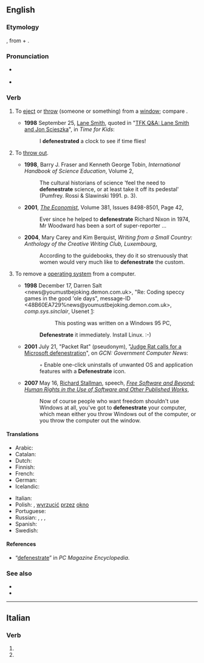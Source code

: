 ==English==
{{was wotd|2006|February|28}}

===Etymology===
{{back-form|defenestration|nodot=3|lang=en}}, from {{etyl|la|en}} {{m|la|de-||out}} + {{m|la|fenestra||window}}.

===Pronunciation===
* {{a|UK}} {{IPA|/dɪˈfɛnɪstɹeɪt/|lang=en}}
* {{a|US}} {{IPA|/dəˈfɛnɪstɹeɪt/|lang=en}}

===Verb===
{{en-verb|defenestrat}}

# {{lb|en|transitive}} To [[eject]] or [[throw]] (someone or something) from a [[window]]; compare {{m|en|transfenestrate}}.
#* '''1998''' September 25, [[w:Lane Smith (illustrator)|Lane Smith]], quoted in "[http://www.timeforkids.com/TFK/teachers/wr/article/0,27972,88538,00.html TFK Q&A: Lane Smith and Jon Scieszka]", in ''Time for Kids'':
#*: I '''defenestrated''' a clock to see if time flies!
# {{lb|en|transitive}} To [[throw out]].
#* '''1998''', Barry J. Fraser and Kenneth George Tobin, ''International Handbook of Science Education'', Volume 2,
#*: The cultural historians of science 'feel the need to '''defenestrate''' science, or at least take it off its pedestal' (Pumfrey. Rossi & Slawinski 1991. p. 3).
#* '''2001''', ''[[w:The Economist|The Economist]]'', Volume 381, Issues 8498-8501, Page 42,
#*: Ever since he helped to '''defenestrate''' Richard Nixon in 1974, Mr Woodward has been a sort of super-reporter ...
#* '''2004''', Mary Carey and Kim Berquist, ''Writing from a Small Country: Anthology of the Creative Writing Club, Luxembourg'',
#*: According to the guidebooks, they do it so strenuously that women would very much like to '''defenestrate''' the custom.
# {{lb|en|computing|transitive|humorous|slang}} To remove a {{w|Windows}} [[operating system]] from a computer.
#* '''1998''' December 17, Darren Salt &lt;news@youmustbejoking.demon.com.uk>, "Re: Coding speccy games in the good 'ole days", message-ID &lt;48B60EA729%news@youmustbejoking.demon.com.uk>, ''comp.sys.sinclair'', Usenet&nbsp;[http://google.com/group/comp.sys.sinclair/msg/8b00481a8be589d2]:
#*:: This posting was written on a Windows 95 PC,
#*: '''Defenestrate''' it immediately. Install Linux. :-)
#* '''2001''' July 21, "Packet Rat" (pseudonym), "[http://gcn.com/articles/2001/07/21/packet-rat_633659204168370717.aspx Judge Rat calls for a Microsoft defenestration]", <!-- retrieved 2009 May 17 --> on ''GCN: Government Computer News'':
#*: ◦ Enable one-click uninstalls of unwanted OS and application features with a '''Defenestrate''' icon.
#* '''2007''' May 16, [[w:Richard Stallman|Richard Stallman]], speech, ''[[s:Free Software and Beyond: Human Rights in the Use of Software and Other Published Works|Free Software and Beyond: Human Rights in the Use of Software and Other Published Works]]'',
#*: Now of course people who want freedom shouldn't use Windows at all, you've got to '''defenestrate''' your computer, which mean either you throw Windows out of the computer, or you throw the computer out the window.

====Translations====
{{trans-top|eject from a window}}
* Arabic: {{t|ar|يلقي من النافذَة}}
* Catalan: {{t+|ca|defenestrar}}
* Dutch: {{t+|nl|defenestreren}}
* Finnish: {{t|fi|[[heittää]] [[ikkuna]]sta [[ulos]]}}
* French: {{t+|fr|défenestrer}}
* German: {{t|de|defenestrieren}}
* Icelandic: {{t|is|henda út um glugga}}
{{trans-mid}}
* Italian: {{t+|it|defenestrare}}
* Polish: {{t|pl|defenestrować}}, [[wyrzucić]] [[przez]] [[okno]]
* Portuguese: {{t+|pt|defenestrar}}
* Russian: {{t|ru|[[выбра́сывать]] [[из]] [[окно|окна́]]|impf}}, {{t|ru|[[вы́бросить]] [[из]] [[окно|окна́]]|pf}}, {{t|ru|[[выки́дывать]] [[из]] [[окно|окна́]]|impf}}, {{t|ru|[[вы́кинуть]] [[из]] [[окно|окна́]]|pf}}
* Spanish: {{t+|es|defenestrar}}
* Swedish: {{t+|sv|defenestrera}}
{{trans-bottom}}

====References====
* “[http://www.pcmag.com/encyclopedia_term/0,2542,t=defenestrate&i=56449,00.asp defenestrate]” in ''PC Magazine Encyclopedia''.

===See also===
* {{pedialite|Defenestration}}
* {{pedialite|Defenestrations of Prague}}

----

==Italian==

===Verb===
{{head|it|verb form}}

# {{inflection of|defenestrare||2|p|pres|ind|lang=it}}
# {{inflection of|defenestrare||2|p|imp|lang=it}}